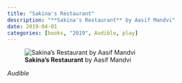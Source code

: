 ```yaml
---
title: "Sakina's Restaurant"
description: "**Sakina's Restaurant** by Aasif Mandvi"
date: 2019-04-01
categories: [books, "2019", Audible, play]
---
```

![**Sakina's Restaurant** by Aasif Mandvi](sakinas-restaurant.jpg){fig-align="left"}

*Audible*